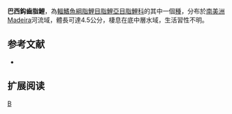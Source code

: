 {{Speciesbox 
| genus = Creagrutus
| species = anary
| status = NE
| status_system = IUCN3.1
| authority =  [[Fowler|Fowler]], 1913
| synonyms = 
}}
'''巴西鈎齒脂鯉'''，為[[輻鰭魚綱|輻鰭魚綱]][[脂鯉目|脂鯉目]][[脂鯉亞目|脂鯉亞目]][[脂鯉科|脂鯉科]]的其中一個[[種|種]]，分布於[[南美洲|南美洲]]Madeira河流域，體長可達4.5公分，棲息在底中層水域，生活習性不明。

==参考文献==
{{refbegin}}
*{{FishBase_species|genus=Creagrutus|species=anary|year=2014|month=1}}
{{refend}}

== 扩展阅读 ==
{{refbegin}}
{{wikispecies-inline|Creagrutus anary|巴西鈎齒脂鯉}}
{{refend}}
{{Taxonbar|from=Q6421030}}

[[Category:鈎齒脂鯉屬|B]]


{{魚類小作品}}